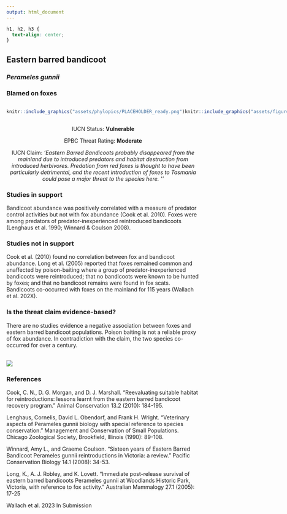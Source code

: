 ```yaml
---
output: html_document
---
```

```css
h1, h2, h3 {
  text-align: center;
}
```

## **Eastern barred bandicoot**
### *Perameles gunnii*
### Blamed on foxes

:::: {style="display: flex;"}

::: {}
  ```r
  knitr::include_graphics("assets/phylopics/PLACEHOLDER_ready.png")
  ```
:::

::: {}

:::

::: {}
  ```r
  knitr::include_graphics("assets/figures/Map_Fox_Perameles gunnii.png")
  ```
:::

::::
<center>
IUCN Status: **Vulnerable**

EPBC Threat Rating: **Moderate**

IUCN Claim: *'Eastern Barred Bandicoots probably disappeared from the mainland due to introduced predators and habitat destruction from introduced herbivores. Predation from red foxes is thought to have been particularly detrimental, and the recent introduction of foxes to Tasmania could pose a major threat to the species here. ''*

</center>

### Studies in support

Bandicoot abundance was positively correlated with a measure of predator control activities but not with fox abundance (Cook et al. 2010). Foxes were among predators of predator-inexperienced reintroduced bandicoots (Lenghaus et al. 1990; Winnard & Coulson 2008).

### Studies not in support

Cook et al. (2010) found no correlation between fox and bandicoot abundance. Long et al. (2005) reported that foxes remained common and unaffected by poison-baiting where a group of predator-inexperienced bandicoots were reintroduced; that no bandicoots were known to be hunted by foxes; and that no bandicoot remains were found in fox scats. Bandicoots co-occurred with foxes on the mainland for 115 years (Wallach et al. 202X).

### Is the threat claim evidence-based?

There are no studies evidence a negative association between foxes and eastern barred bandicoot populations. Poison baiting is not a reliable proxy of fox abundance. In contradiction with the claim, the two species co-occurred for over a century.
<br>
<br>

![](assets/figures/Main_Evidence_Fox_Perameles gunnii.png)

### References

Cook, C. N., D. G. Morgan, and D. J. Marshall. "Reevaluating suitable habitat for reintroductions: lessons learnt from the eastern barred bandicoot recovery program." Animal Conservation 13.2 (2010): 184-195.

Lenghaus, Cornelis, David L. Obendorf, and Frank H. Wright. "Veterinary aspects of Perameles gunnii biology with special reference to species conservation." Management and Conservation of Small Populations. Chicago Zoological Society, Brookfield, Illinois (1990): 89-108.

Winnard, Amy L., and Graeme Coulson. "Sixteen years of Eastern Barred Bandicoot Perameles gunnii reintroductions in Victoria: a review." Pacific Conservation Biology 14.1 (2008): 34-53.

Long, K., A. J. Robley, and K. Lovett. "Immediate post-release survival of eastern barred bandicoots Perameles gunnii at Woodlands Historic Park, Victoria, with reference to fox activity." Australian Mammalogy 27.1 (2005): 17-25

Wallach et al. 2023 In Submission

